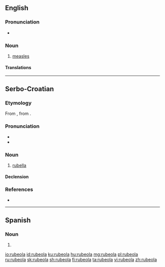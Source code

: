 {{also|rubéola}}
==English==

===Pronunciation===
* {{IPA|/ɹuˈbi.oʊ.la/|lang=en}}

===Noun===
{{en-noun}}

# [[measles]]

====Translations====
{{trans-see|measles}}

----

==Serbo-Croatian==

===Etymology===
From {{etyl|NL.|sh}} {{m|la|rubeolus}}, from {{m|la|rubeus}}.

===Pronunciation===
* {{IPA|/ruběoːla/|lang=sh}}
* {{hyphenation|ru|be|o|la|lang=sh}}

===Noun===
{{sh-noun|g=f|head=rubèōla|r|рубеола|рубѐо̄ла}}

# {{lb|sh|disease}} [[rubella]]

====Declension====
{{sh-decl-noun-unc
|rubeola
|rubeole
|rubeoli
|rubeolu
|rubeolo / rubeola
|rubeoli
|rubeolom
}}

===References===
* {{R:sh:HJP|dlhiWhU}}

----

==Spanish==

===Noun===
{{es-noun|f}}

# {{alternative form of|rubéola|lang=es}}

[[io:rubeola]]
[[id:rubeola]]
[[ku:rubeola]]
[[hu:rubeola]]
[[mg:rubeola]]
[[pl:rubeola]]
[[ru:rubeola]]
[[sk:rubeola]]
[[sh:rubeola]]
[[fi:rubeola]]
[[ta:rubeola]]
[[vi:rubeola]]
[[zh:rubeola]]